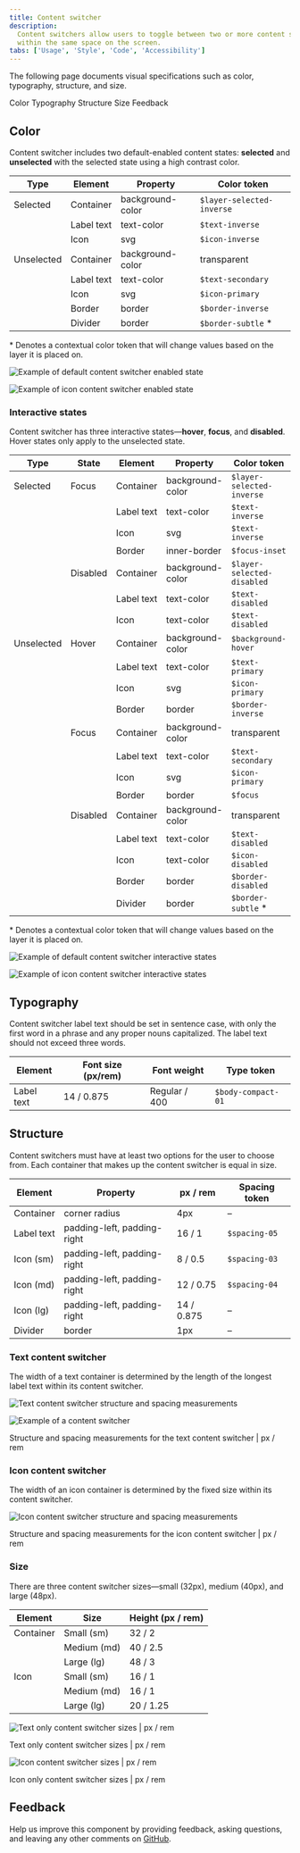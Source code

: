 ```yaml
---
title: Content switcher
description:
  Content switchers allow users to toggle between two or more content sections
  within the same space on the screen.
tabs: ['Usage', 'Style', 'Code', 'Accessibility']
---
```


<PageDescription>

The following page documents visual specifications such as color, typography,
structure, and size.

</PageDescription>

<AnchorLinks>

<AnchorLink>Color</AnchorLink>
<AnchorLink>Typography</AnchorLink>
<AnchorLink>Structure</AnchorLink>
<AnchorLink>Size</AnchorLink>
<AnchorLink>Feedback</AnchorLink>

</AnchorLinks>

## Color

Content switcher includes two default-enabled content states: **selected** and
**unselected** with the selected state using a high contrast color.

| Type       | Element    | Property         | Color token               |
| ---------- | ---------- | ---------------- | ------------------------- |
| Selected   | Container  | background-color | `$layer-selected-inverse` |
|            | Label text | text-color       | `$text-inverse`           |
|            | Icon       | svg              | `$icon-inverse`           |
| Unselected | Container  | background-color | transparent               |
|            | Label text | text-color       | `$text-secondary`         |
|            | Icon       | svg              | `$icon-primary`           |
|            | Border     | border           | `$border-inverse`         |
|            | Divider    | border           | `$border-subtle` \*       |

<Caption>
  * Denotes a contextual color token that will change values based on the layer
  it is placed on.
</Caption>

<Row>
<Column colLg={8}>

<Tabs>

<Tab label="Default">

![Example of default content switcher enabled state](images/content-switcher-style-color-enabled-text.png)

</Tab>

<Tab label="Icon">

![Example of icon content switcher enabled state](images/content-switcher-style-color-enabled-icon.png)

</Tab>

</Tabs>

</Column>
</Row>

### Interactive states

Content switcher has three interactive states—**hover**, **focus**, and
**disabled**. Hover states only apply to the unselected state.

| Type       | State    | Element    | Property         | Color token                |
| ---------- | -------- | ---------- | ---------------- | -------------------------- |
| Selected   | Focus    | Container  | background-color | `$layer-selected-inverse`  |
|            |          | Label text | text-color       | `$text-inverse`            |
|            |          | Icon       | svg              | `$text-inverse`            |
|            |          | Border     | inner-border     | `$focus-inset`             |
|            | Disabled | Container  | background-color | `$layer-selected-disabled` |
|            |          | Label text | text-color       | `$text-disabled`           |
|            |          | Icon       | text-color       | `$text-disabled`           |
| Unselected | Hover    | Container  | background-color | `$background-hover`        |
|            |          | Label text | text-color       | `$text-primary`            |
|            |          | Icon       | svg              | `$icon-primary`            |
|            |          | Border     | border           | `$border-inverse`          |
|            | Focus    | Container  | background-color | transparent                |
|            |          | Label text | text-color       | `$text-secondary`          |
|            |          | Icon       | svg              | `$icon-primary`            |
|            |          | Border     | border           | `$focus`                   |
|            | Disabled | Container  | background-color | transparent                |
|            |          | Label text | text-color       | `$text-disabled`           |
|            |          | Icon       | text-color       | `$icon-disabled`           |
|            |          | Border     | border           | `$border-disabled`         |
|            |          | Divider    | border           | `$border-subtle` \*        |

<Caption>
  * Denotes a contextual color token that will change values based on the layer
  it is placed on.
</Caption>

<Row>
<Column colLg={8}>

<Tabs>

<Tab label="Default">

![Example of default content switcher interactive states](images/content-switcher-style-color-text.png)

</Tab>

<Tab label="Icon">

![Example of icon content switcher interactive states](images/content-switcher-style-color-icon.png)

</Tab>

</Tabs>

</Column>
</Row>

## Typography

Content switcher label text should be set in sentence case, with only the first
word in a phrase and any proper nouns capitalized. The label text should not
exceed three words.

| Element    | Font size (px/rem) | Font weight   | Type token         |
| ---------- | ------------------ | ------------- | ------------------ |
| Label text | 14 / 0.875         | Regular / 400 | `$body-compact-01` |

## Structure

Content switchers must have at least two options for the user to choose from.
Each container that makes up the content switcher is equal in size.

| Element    | Property                    | px / rem   | Spacing token |
| ---------- | --------------------------- | ---------- | ------------- |
| Container  | corner radius               | 4px        | –             |
| Label text | padding-left, padding-right | 16 / 1     | `$spacing-05` |
| Icon (sm)  | padding-left, padding-right | 8 / 0.5    | `$spacing-03` |
| Icon (md)  | padding-left, padding-right | 12 / 0.75  | `$spacing-04` |
| Icon (lg)  | padding-left, padding-right | 14 / 0.875 | –             |
| Divider    | border                      | 1px        | –             |

### Text content switcher

The width of a text container is determined by the length of the longest label
text within its content switcher.

<div className="image--fixed">

![Text content switcher structure and spacing measurements](images/content-switcher-style-1.png)

</div>

<Row>
<Column colLg={8}>

![Example of a content switcher](images/content-switcher-usage-1.png)

</Column>
</Row>

<Caption>
  Structure and spacing measurements for the text content switcher | px / rem
</Caption>

### Icon content switcher

The width of an icon container is determined by the fixed size within its
content switcher.

<div className="image--fixed">

![Icon content switcher structure and spacing measurements](images/content-switcher-style-structure-icon.png)

</div>

<Caption>
  Structure and spacing measurements for the icon content switcher | px / rem
</Caption>

### Size

There are three content switcher sizes—small (32px), medium (40px), and large
(48px).

| Element   | Size        | Height (px / rem) |
| --------- | ----------- | ----------------- |
| Container | Small (sm)  | 32 / 2            |
|           | Medium (md) | 40 / 2.5          |
|           | Large (lg)  | 48 / 3            |
| Icon      | Small (sm)  | 16 / 1            |
|           | Medium (md) | 16 / 1            |
|           | Large (lg)  | 20 / 1.25         |

<div className="image--fixed">

![Text only content switcher sizes | px / rem](images/content-switcher-style-size-text.png)

</div>

<Caption>Text only content switcher sizes | px / rem</Caption>

<div className="image--fixed">

![Icon content switcher sizes | px / rem](images/content-switcher-style-size-icon.png)

</div>

<Caption>Icon only content switcher sizes | px / rem</Caption>

## Feedback

Help us improve this component by providing feedback, asking questions, and
leaving any other comments on
[GitHub](https://github.com/carbon-design-system/carbon-website/issues/new?assignees=&labels=feedback&template=feedback.md).
